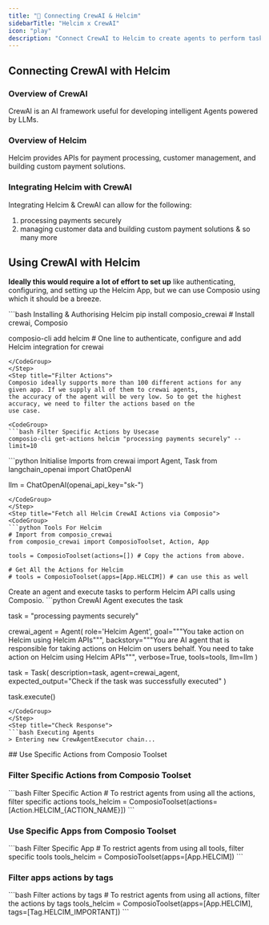 ```yaml
---
title: "🚀 Connecting CrewAI & Helcim"
sidebarTitle: "Helcim x CrewAI"
icon: "play"
description: "Connect CrewAI to Helcim to create agents to perform tasks using natural language"
---
```


## Connecting CrewAI with Helcim

### Overview of CrewAI

CrewAI is an AI framework useful for developing intelligent Agents powered by LLMs.

### Overview of Helcim

Helcim provides APIs for payment processing, customer management, and building custom payment solutions.

### Integrating Helcim with CrewAI

Integrating Helcim & CrewAI can allow for the following:

1. processing payments securely
2. managing customer data and building custom payment solutions
& so many more

## Using CrewAI with Helcim

<Steps>
<Step title="Setting Up the Environment">

**Ideally this would require a lot of effort to set up** like authenticating, configuring, and setting up the Helcim App, but we can use Composio using which it should be a breeze.

<CodeGroup>
```bash Installing & Authorising Helcim
pip install composio_crewai # Install crewai, Composio 

composio-cli add helcim # One line to authenticate, configure and add Helcim integration for crewai
```
</CodeGroup>
</Step>
<Step title="Filter Actions">
Composio ideally supports more than 100 different actions for any given app. If we supply all of them to crewai agents, 
the accuracy of the agent will be very low. So to get the highest accuracy, we need to filter the actions based on the 
use case.

<CodeGroup>
```bash Filter Specific Actions by Usecase
composio-cli get-actions helcim "processing payments securely" --limit=10
```
</CodeGroup>

</Step>
<Step title="Import Base Packages">

<CodeGroup>
```python Initialise Imports
from crewai import Agent, Task
from langchain_openai import ChatOpenAI

llm = ChatOpenAI(openai_api_key="sk-<OPENAI KEY>")
```
</CodeGroup>
</Step>
<Step title="Fetch all Helcim CrewAI Actions via Composio">
<CodeGroup>
```python Tools For Helcim
# Import from composio_crewai
from composio_crewai import ComposioToolset, Action, App

tools = ComposioToolset(actions=[]) # Copy the actions from above. 

# Get All the Actions for Helcim
# tools = ComposioToolset(apps=[App.HELCIM]) # can use this as well
```
</CodeGroup>
</Step>
<Step title="Execute the Agent">
Create an agent and execute tasks to perform Helcim API calls using Composio. 
<CodeGroup>
```python CrewAI Agent executes the task

task = "processing payments securely"

crewai_agent = Agent(
    role='Helcim Agent',
    goal="""You take action on Helcim using Helcim APIs""",
    backstory="""You are AI agent that is responsible for taking actions on Helcim on users behalf. You need to take action on Helcim using Helcim APIs""",
    verbose=True,
    tools=tools,
    llm=llm
)

task = Task(
    description=task,
    agent=crewai_agent,
    expected_output="Check if the task was successfully executed"
)

task.execute()
```
</CodeGroup>
</Step>
<Step title="Check Response">
```bash Executing Agents
> Entering new CrewAgentExecutor chain...
```
</Step>
</Steps>
## Use Specific Actions from Composio Toolset

### Filter Specific Actions from Composio Toolset

<CodeGroup>
```bash Filter Specific Action
# To restrict agents from using all the actions, filter specific actions
tools_helcim = ComposioToolset(actions=[Action.HELCIM_{ACTION_NAME}])
```
</CodeGroup>

### Use Specific Apps from Composio Toolset
<CodeGroup>
```bash Filter Specific App
# To restrict agents from using all tools, filter specific tools
tools_helcim = ComposioToolset(apps=[App.HELCIM])
```
</CodeGroup>

### Filter apps actions by tags 
<CodeGroup>
```bash Filter actions by tags
# To restrict agents from using all actions, filter the actions by tags
tools_helcim = ComposioToolset(apps=[App.HELCIM], tags=[Tag.HELCIM_IMPORTANT])
```
</CodeGroup>